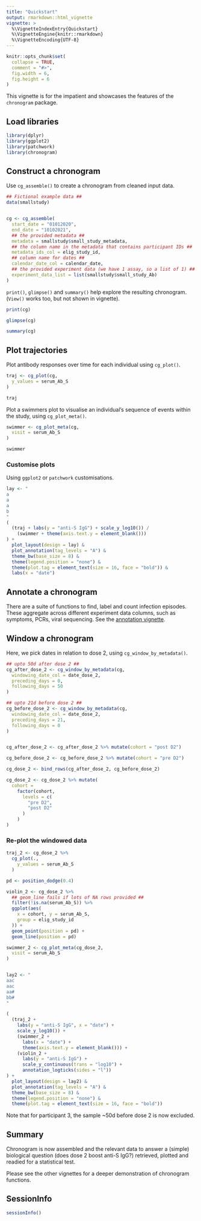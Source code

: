 ```yaml
---
title: "Quickstart"
output: rmarkdown::html_vignette
vignette: >
  %\VignetteIndexEntry{Quickstart}
  %\VignetteEngine{knitr::rmarkdown}
  %\VignetteEncoding{UTF-8}
---
```


```r
knitr::opts_chunk$set(
  collapse = TRUE,
  comment = "#>",
  fig.width = 6,
  fig.height = 6
)
```

This vignette is for the impatient and showcases the features of the `chronogram` package.

## Load libraries

```r
library(dplyr)
library(ggplot2)
library(patchwork)
library(chronogram)
```

## Construct a chronogram

Use `cg_assemble()` to create a chronogram from cleaned input data.

```r
## Fictional example data ##
data(smallstudy)


cg <- cg_assemble(
  start_date = "01012020",
  end_date = "10102021",
  ## the provided metadata ##
  metadata = smallstudy$small_study_metadata,
  ## the column name in the metadata that contains participant IDs ##
  metadata_ids_col = elig_study_id,
  ## column name for dates ##
  calendar_date_col = calendar_date,
  ## the provided experiment data (we have 1 assay, so a list of 1) ##
  experiment_data_list = list(smallstudy$small_study_Ab)
)

```

`print()`, `glimpse()` and `summary()` help explore the resulting chronogram. (`View()` works too, but not shown in vignette).

```r
print(cg)

glimpse(cg)

summary(cg)

```

## Plot trajectories

Plot antibody responses over time for each individual using `cg_plot()`.

```r
traj <- cg_plot(cg,
  y_values = serum_Ab_S
)

traj
```

Plot a swimmers plot to visualise an individual's sequence of events within the study, using `cg_plot_meta()`.

```r
swimmer <- cg_plot_meta(cg,
  visit = serum_Ab_S
)

swimmer
```

### Customise plots

Using `ggplot2` or `patchwork` customisations.

```r
lay <- "
a
a
a
b
"
(
  (traj + labs(y = "anti-S IgG") + scale_y_log10()) /
    (swimmer + theme(axis.text.y = element_blank()))
) +
  plot_layout(design = lay) &
  plot_annotation(tag_levels = "A") &
  theme_bw(base_size = 8) &
  theme(legend.position = "none") &
  theme(plot.tag = element_text(size = 16, face = "bold")) &
  labs(x = "date")
```

## Annotate a chronogram

There are a suite of functions to find, label and count infection episodes. These aggregate across different experiment data columns, such as symptoms, PCRs, viral sequencing. See the [annotation vignette](docs/articles/annotation.html).

## Window a chronogram

Here, we pick dates in relation to dose 2, using `cg_window_by_metadata()`.

```r
## upto 50d after dose 2 ##
cg_after_dose_2 <- cg_window_by_metadata(cg,
  windowing_date_col = date_dose_2,
  preceding_days = 0,
  following_days = 50
)

## upto 21d before dose 2 ##
cg_before_dose_2 <- cg_window_by_metadata(cg,
  windowing_date_col = date_dose_2,
  preceding_days = 21,
  following_days = 0
)


cg_after_dose_2 <- cg_after_dose_2 %>% mutate(cohort = "post D2")

cg_before_dose_2 <- cg_before_dose_2 %>% mutate(cohort = "pre D2")

cg_dose_2 <- bind_rows(cg_after_dose_2, cg_before_dose_2)

cg_dose_2 <- cg_dose_2 %>% mutate(
  cohort =
    factor(cohort,
      levels = c(
        "pre D2",
        "post D2"
      )
    )
)
```

### Re-plot the windowed data

```r
traj_2 <- cg_dose_2 %>%
  cg_plot(.,
    y_values = serum_Ab_S
  )

pd <- position_dodge(0.4)

violin_2 <- cg_dose_2 %>%
  ## geom_line fails if lots of NA rows provided ##
  filter(!is.na(serum_Ab_S)) %>%
  ggplot(aes(
    x = cohort, y = serum_Ab_S,
    group = elig_study_id
  )) +
  geom_point(position = pd) +
  geom_line(position = pd)

swimmer_2 <- cg_plot_meta(cg_dose_2,
  visit = serum_Ab_S
)


lay2 <- "
aac
aac
aa#
bb#
"

(
  (traj_2 +
    labs(y = "anti-S IgG", x = "date") +
    scale_y_log10()) +
    (swimmer_2 +
      labs(x = "date") +
      theme(axis.text.y = element_blank())) +
    (violin_2 +
      labs(y = "anti-S IgG") +
      scale_y_continuous(trans = "log10") +
      annotation_logticks(sides = "l"))
) +
  plot_layout(design = lay2) &
  plot_annotation(tag_levels = "A") &
  theme_bw(base_size = 8) &
  theme(legend.position = "none") &
  theme(plot.tag = element_text(size = 16, face = "bold"))
```

Note that for participant 3, the sample \~50d before dose 2 is now excluded.

## Summary

Chronogram is now assembled and the relevant data to answer a (simple) biological question (does dose 2 boost anti-S IgG?) retrieved, plotted and readied for a statistical test.

Please see the other vignettes for a deeper demonstration of chronogram functions.

## SessionInfo

```r
sessionInfo()
```
